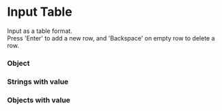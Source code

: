 

<Meta of={TableStories} />

# Input Table

Input as a table format.  
Press 'Enter' to add a new row, and 'Backspace' on empty row to delete a row.

<Canvas of={TableStories.Primary}/>

<Controls />

### Object
<Canvas of={TableStories.Object}/>

### Strings with value
<Canvas of={TableStories.StringsWithValue}/>

### Objects with value
<Canvas of={TableStories.ObjectsWithValue}/>
